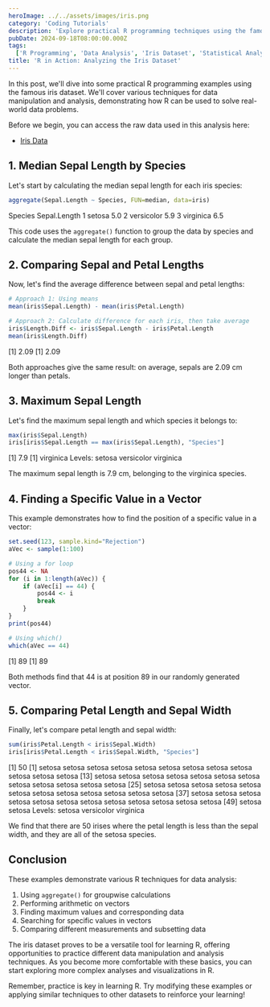 ```yaml
---
heroImage: ../../assets/images/iris.png
category: 'Coding Tutorials'
description: 'Explore practical R programming techniques using the famous iris dataset, covering data manipulation, statistical analysis, and basic problem-solving in R.'
pubDate: 2024-09-18T08:00:00.000Z
tags:
  ['R Programming', 'Data Analysis', 'Iris Dataset', 'Statistical Analysis', 'Data Manipulation']
title: 'R in Action: Analyzing the Iris Dataset'
---
```



In this post, we'll dive into some practical R programming examples using the famous iris dataset. We'll cover various techniques for data manipulation and analysis, demonstrating how R can be used to solve real-world data problems.

Before we begin, you can access the raw data used in this analysis here:

- [Iris Data](https://raw.githubusercontent.com/towardsuffering/data/main/Iris.csv)

## 1. Median Sepal Length by Species

Let's start by calculating the median sepal length for each iris species:

```r
aggregate(Sepal.Length ~ Species, FUN=median, data=iris)
```

<OutputDisplay>Species Sepal.Length 1 setosa 5.0 2 versicolor 5.9 3 virginica 6.5</OutputDisplay>

This code uses the `aggregate()` function to group the data by species and calculate the median sepal length for each group.

## 2. Comparing Sepal and Petal Lengths

Now, let's find the average difference between sepal and petal lengths:

```r
# Approach 1: Using means
mean(iris$Sepal.Length) - mean(iris$Petal.Length)

# Approach 2: Calculate difference for each iris, then take average
iris$Length.Diff <- iris$Sepal.Length - iris$Petal.Length
mean(iris$Length.Diff)
```

<OutputDisplay>[1] 2.09 [1] 2.09</OutputDisplay>

Both approaches give the same result: on average, sepals are 2.09 cm longer than petals.

## 3. Maximum Sepal Length

Let's find the maximum sepal length and which species it belongs to:

```r
max(iris$Sepal.Length)
iris[iris$Sepal.Length == max(iris$Sepal.Length), "Species"]
```

<OutputDisplay>[1] 7.9 [1] virginica Levels: setosa versicolor virginica</OutputDisplay>

The maximum sepal length is 7.9 cm, belonging to the virginica species.

## 4. Finding a Specific Value in a Vector

This example demonstrates how to find the position of a specific value in a vector:

```r
set.seed(123, sample.kind="Rejection")
aVec <- sample(1:100)

# Using a for loop
pos44 <- NA
for (i in 1:length(aVec)) {
    if (aVec[i] == 44) {
        pos44 <- i
        break
    }
}
print(pos44)

# Using which()
which(aVec == 44)
```

<OutputDisplay>[1] 89 [1] 89</OutputDisplay>

Both methods find that 44 is at position 89 in our randomly generated vector.

## 5. Comparing Petal Length and Sepal Width

Finally, let's compare petal length and sepal width:

```r
sum(iris$Petal.Length < iris$Sepal.Width)
iris[iris$Petal.Length < iris$Sepal.Width, "Species"]
```

<OutputDisplay>
	[1] 50 [1] setosa setosa setosa setosa setosa setosa setosa setosa setosa setosa setosa setosa
	[13] setosa setosa setosa setosa setosa setosa setosa setosa setosa setosa setosa setosa [25]
	setosa setosa setosa setosa setosa setosa setosa setosa setosa setosa setosa setosa [37] setosa
	setosa setosa setosa setosa setosa setosa setosa setosa setosa setosa setosa [49] setosa setosa
	Levels: setosa versicolor virginica
</OutputDisplay>

We find that there are 50 irises where the petal length is less than the sepal width, and they are all of the setosa species.

## Conclusion

These examples demonstrate various R techniques for data analysis:

1. Using `aggregate()` for groupwise calculations
2. Performing arithmetic on vectors
3. Finding maximum values and corresponding data
4. Searching for specific values in vectors
5. Comparing different measurements and subsetting data

The iris dataset proves to be a versatile tool for learning R, offering opportunities to practice different data manipulation and analysis techniques. As you become more comfortable with these basics, you can start exploring more complex analyses and visualizations in R.

Remember, practice is key in learning R. Try modifying these examples or applying similar techniques to other datasets to reinforce your learning!

